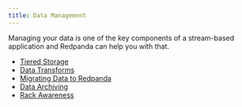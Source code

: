 ```yaml
---
title: Data Management
---
```


<head>
    <meta name="title" content="Data Management | Redpanda Docs"/>
    <meta name="description" content="Data management index page."/>
</head>

Managing your data is one of the key components of a stream-based application and Redpanda can help you with that. 

- [Tiered Storage](./tiered-storage)
- [Data Transforms](./data-transform)
- [Migrating Data to Redpanda](./data-migration)
- [Data Archiving](./data-archiving)
- [Rack Awareness](./data-archiving)